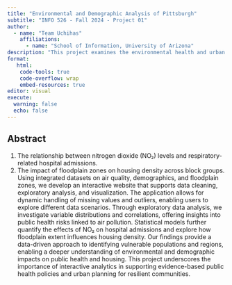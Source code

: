 ```yaml
---
title: "Environmental and Demographic Analysis of Pittsburgh"
subtitle: "INFO 526 - Fall 2024 - Project 01"
author: 
  - name: "Team Uchihas"
    affiliations:
      - name: "School of Information, University of Arizona"
description: "This project examines the environmental health and urban planning challenges in Pittsburgh, by analyzing the effects of NO₂ concentration on hospital admissions and exploring the correlation between floodplain extent and housing density. Using the datasets from BenMap for NO₂ concentration and health impact data, census block group data for population and housing characteristics, and floodplain mapping, this study seeks to provide insights into how air pollution affects public health, particularly hospital admissions for respiratory conditions. Additionally, the project explores spatial patterns of housing density within flood-prone areas, aiming to inform urban resilience planning. By integrating these datasets, the analysis highlights the dual environmental risks of air pollution and flood vulnerability, aiding policymakers in designing targeted interventions for health and safety improvements in Pittsburgh."
format:
   html:
    code-tools: true
    code-overflow: wrap
    embed-resources: true
editor: visual
execute:
  warning: false
  echo: false
---
```


## Abstract

(1) The relationship between nitrogen dioxide (NO₂) levels and respiratory-related hospital admissions.
(2) The impact of floodplain zones on housing density across block groups. Using integrated datasets on air quality, demographics, and floodplain zones, we develop an interactive website that supports data cleaning, exploratory analysis, and visualization. The application allows for dynamic handling of missing values and outliers, enabling users to explore different data scenarios. Through exploratory data analysis, we investigate variable distributions and correlations, offering insights into public health risks linked to air pollution. Statistical models further quantify the effects of NO₂ on hospital admissions and explore how floodplain extent influences housing density. Our findings provide a data-driven approach to identifying vulnerable populations and regions, enabling a deeper understanding of environmental and demographic impacts on public health and housing. This project underscores the importance of interactive analytics in supporting evidence-based public health policies and urban planning for resilient communities.
